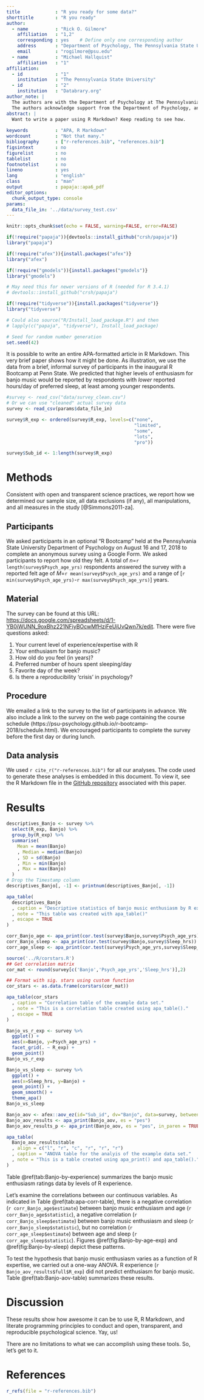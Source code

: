 ```yaml
---
title             : "R you ready for some data?"
shorttitle        : "R you ready"
author: 
  - name          : "Rick O. Gilmore"
    affiliation   : "1,2"
    corresponding : yes    # Define only one corresponding author
    address       : "Department of Psychology, The Pennsylvania State University, University Park, PA 16802 USA"
    email         : "rogilmore@psu.edu"
  - name          : "Michael Hallquist"
    affiliation   : "1"
affiliation:
  - id            : "1"
    institution   : "The Pennsylvania State University"
  - id            : "2"
    institution   : "Databrary.org"
author_note: |
  The authors are with the Department of Psychology at The Pennsylvania State University.
  The authors acknowledge support from the Department of Psychology, and the Social, Life, & Engineering Sciences Imaging Center (SLEIC).
abstract: |
  Want to write a paper using R Markdown? Keep reading to see how.
  
keywords          : "APA, R Markdown"
wordcount         : "Not that many."
bibliography      : ["r-references.bib", "references.bib"]
figsintext        : no
figurelist        : no
tablelist         : no
footnotelist      : no
lineno            : yes
lang              : "english"
class             : "man"
output            : papaja::apa6_pdf
editor_options: 
  chunk_output_type: console
params:
  data_file_in: '../data/survey_test.csv'
---
```


```r
knitr::opts_chunk$set(echo = FALSE, warning=FALSE, error=FALSE)
```

```r
if(!require("papaja")){devtools::install_github("crsh/papaja")}
library("papaja")

if(!require("afex")){install.packages("afex")}
library("afex")

if(!require("gmodels")){install.packages("gmodels")}
library("gmodels")

# May need this for newer versions of R (needed for R 3.4.1)
# devtools::install_github("crsh/papaja")

if(!require("tidyverse")){install.packages("tidyverse")}
library("tidyverse")

# Could also source("R/Install_load_package.R") and then
# lapply(c("papaja", "tidyverse"), Install_load_package)
```

```r
# Seed for random number generation
set.seed(42)
```

It is possible to write an entire APA-formatted article in R Markdown. 
This very brief paper shows how it might be done.
As illustration, we use the data from a brief, informal survey of participants in the inaugural R Bootcamp at Penn State.
We predicted that higher levels of enthusiasm for banjo music would be reported by respondents with *lower* reported hours/day of preferred sleep, at least among younger respondents.

```r
#survey <- read_csv("data/survey_clean.csv")
# Or we can use "cleaned" actual survey data
survey <- read_csv(params$data_file_in)

survey$R_exp <- ordered(survey$R_exp, levels=c("none",
                                               "limited",
                                               "some",
                                               "lots",
                                               "pro"))

survey$Sub_id <- 1:length(survey$R_exp)
```

# Methods {#methods}
Consistent with open and transparent science practices, we report how we determined our sample size, all data exclusions (if any), all manipulations, and all measures in the study [@Simmons2011-za].

## Participants {#participants}

We asked participants in an optional "R Bootcamp" held at the Pennsylvania State University Department of Psychology on August 16 and 17, 2018 to complete an anonymous survey using a Google Form.
We asked participants to report how old they felt.
A total of $n=$`r length(survey$Psych_age_yrs)` respondents answered the survey with a reported felt age of $M$=`r mean(survey$Psych_age_yrs)` and a range of [`r min(survey$Psych_age_yrs)`-`r max(survey$Psych_age_yrs)`] years. 

## Material {#material}

The survey can be found at this URL: <https://docs.google.com/spreadsheets/d/1-YB0iWUNN_9oxBhz221NFiyBOcwMfHziFeUiUvQwn7k/edit>.
There were five questions asked:

1. Your current level of experience/expertise with R
2. Your enthusiasm for banjo music?
3. How old do you feel (in years)?
4. Preferred number of hours spent sleeping/day
5. Favorite day of the week?
6. Is there a reproducibility 'crisis' in psychology?

## Procedure {#procedure}

We emailed a link to the survey to the list of participants in advance.
We also include a link to the survey on the web page containing the course schedule (https://psu-psychology.github.io/r-bootcamp-2018/schedule.html).
We encouraged participants to complete the survey before the first day or during lunch.

## Data analysis {#data-analysis}
We used `r cite_r("r-references.bib")` for all our analyses.
The code used to generate these analyses is embedded in this document.
To view it, see the R Markdown file in the [GitHub repository](http://github.com/psu-psychology/r-bootcamp-2018/talks) associated with this paper.

# Results {#results}

```r
descriptives_Banjo <- survey %>%
  select(R_exp, Banjo) %>%
  group_by(R_exp) %>%
  summarise(
    Mean = mean(Banjo)
    , Median = median(Banjo)
    , SD = sd(Banjo)
    , Min = min(Banjo)
    , Max = max(Banjo)
  )
# Drop the Timestamp column
descriptives_Banjo[, -1] <- printnum(descriptives_Banjo[, -1])

apa_table(
  descriptives_Banjo
  , caption = "Descriptive statistics of banjo music enthusiasm by R experience."
  , note = "This table was created with apa_table()"
  , escape = TRUE
)
```

```r
corr_Banjo_age <- apa_print(cor.test(survey$Banjo,survey$Psych_age_yrs))
corr_Banjo_sleep <- apa_print(cor.test(survey$Banjo,survey$Sleep_hrs))
corr_age_sleep <- apa_print(cor.test(survey$Psych_age_yrs,survey$Sleep_hrs))
```

```r
source('../R/corstars.R')
## Get correlation matrix
cor_mat <- round(survey[c('Banjo','Psych_age_yrs','Sleep_hrs')],2)

## Format with sig. stars using custom function
cor_stars <- as.data.frame(corstars(cor_mat))

apa_table(cor_stars
  , caption = "Correlation table of the example data set."
  , note = "This is a correlation table created using apa_table()."
  , escape = TRUE
)

```


```r
Banjo_vs_r_exp <- survey %>%
  ggplot() +
  aes(x=Banjo, y=Psych_age_yrs) +
  facet_grid(. ~ R_exp) +
  geom_point()
Banjo_vs_r_exp
```

```r
Banjo_vs_sleep <- survey %>%
  ggplot() +
  aes(x=Sleep_hrs, y=Banjo) +
  geom_point() +
  geom_smooth() +
  theme_apa()
Banjo_vs_sleep
```

```r
Banjo_aov <- afex::aov_ez(id="Sub_id", dv="Banjo", data=survey, between = "R_exp")
Banjo_aov_results <- apa_print(Banjo_aov, es = "pes")
Banjo_aov_results_p <- apa_print(Banjo_aov, es = "pes", in_paren = TRUE)
```

```r
apa_table(
  Banjo_aov_results$table
  , align = c("l", "r", "c", "r", "r", "r")
  , caption = "ANOVA table for the analyis of the example data set."
  , note = "This is a table created using apa_print() and apa_table()."
)
```

Table \@ref(tab:Banjo-by-experience) summarizes the banjo music enthusiasm ratings data by levels of R experience. 

Let's examine the correlations between our continuous variables.
As indicated in Table \@ref(tab:apa-corr-table), there is a negative correlation (`r corr_Banjo_age$estimate`) between banjo music enthusiasm and age (`r corr_Banjo_age$statistic`), a negative correlation (`r corr_Banjo_sleep$estimate`) between banjo music enthusiasm and sleep (`r corr_Banjo_sleep$statistic`), but no correlation (`r corr_age_sleep$estimate`) between age and sleep (`r corr_age_sleep$statistic`). Figures \@ref(fig:Banjo-by-age-exp) and \@ref(fig:Banjo-by-sleep) depict these patterns.

To test the hypothesis that banjo music enthusiasm varies as a function of R expertise, we carried out a one-way ANOVA.
R experience (`r Banjo_aov_results$full$R_exp`) did not predict enthusiasm for banjo music. Table \@ref(tab:Banjo-aov-table) summarizes these results.

# Discussion {#discussion}

These results show how awesome it can be to use R, R Markdown, and literate programming principles to conduct and open, transparent, and reproducible psychological science. Yay, us!

There are no limitations to what we can accomplish using these tools. So, let's get to it.

\newpage

# References

```r
r_refs(file = "r-references.bib")
```

\setlength{\parindent}{-0.5in}
\setlength{\leftskip}{0.5in}
